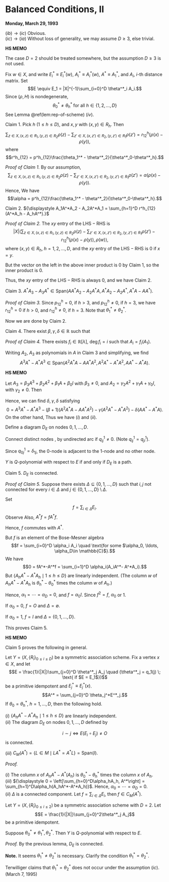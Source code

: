 # Balanced Conditions, II {#lec25}
**Monday, March 29, 1993**

:::{.proof name="Proof of Theorem \@ref(thm:balanced) continued"}
| $(ib)\to(ic)$ Obvious.

| $(ic)\to(ia)$ Without loss of generality, we may assume $D\geq 3$, else trivial.

:::{.hs}
**HS MEMO**

The case $D = 2$ should be treated somewhere, but the assumption $D\geq 3$ is not used.
:::

Fix $w\in X$, and write $E^*_i \equiv E^*_i(w)$, $A^*_i\equiv A^*_i(w)$, $A^*\equiv A^*_1$, and $A_i$, $i$-th distance matrix. Set
$$E \equiv E_1 = |X|^{-1}\sum_{i=0}^D \theta^*_i A_i.$$
Since $(\rho, H)$ is nondegenerate,
$$\theta^*_0 \neq \theta^*_h \; \text{for all }h\in \{1,2,\ldots, D\}$$
See Lemma \@ref(lem:rep-of-scheme) $(iv)$.

Claim 1. Pick $h$ $(1\leq h\leq D)$, and $x,y$ with $(x,y)\in R_h$. Then
$$\sum_{z\in X, (x,z)\in R_1, (y,z)\in R_2}\rho(z) - \sum_{z'\in X, (x,z')\in R_2, (y,z')\in R_1}\rho(z') = r^h_{12}(\rho(x)-\rho(y)),$$
where
$$r^h_{12} = p^h_{12}\frac{\theta_1^* - \theta^*_2}{\theta^*_0-\theta^*_h}.$$

_Proof of Claim 1._
By our assumption,
$$\sum_{z\in X, (x,z)\in R_1, (y,z)\in R_2}\rho(z) - \sum_{z'\in X, (x,z')\in R_2, (y,z')\in R_1}\rho(z') = \alpha(\rho(x)-\rho(y)).$$
Hence,
\begin{align}
|X|^{-1}p^h_{12}(\theta^*_1-\theta^*_2) & = \left\langle \sum_{z\in X, (x,z)\in R_1, (y,z)\in R_2}\rho(z) - \sum_{z'\in X, (x,z')\in R_2, (y,z')\in R_1}\rho(z'), \rho(x)\right\rangle \\
& = \alpha\langle \rho(x)-\rho(y), \rho(x)\rangle\\
& = \alpha |X|^{-1}(\theta_0^*-\theta^*_h).
\end{align}
We have
$$\alpha = p^h_{12}\frac{\theta_1^* - \theta^*_2}{\theta^*_0-\theta^*_h}.$$

Claim 2. 
${\displaystyle A_1A^*A_2 - A_2A^*A_1 = \sum_{h=1}^D r^h_{12}(A^*A_h - A_hA^*).}$

_Proof of Claim 2._
The $xy$ entry of the $\mathrm{LHS} - \mathrm{RHS}$ is
$$|X|\left\langle \sum_{z\in X, (x,z)\in R_1, (y,z)\in R_2}\rho(z) - \sum_{z'\in X, (x,z')\in R_2, (y,z')\in R_1}\rho(z') - r^h_{12}(\rho(x)-\rho(y)),\rho(w)\right\rangle,$$
where $(x,y)\in R_h$, $h = 1, 2, \ldots, D$, and the $xy$ entry of the $\mathrm{LHS} - \mathrm{RHS}$ is $0$ if $x = y$.

But the vector on the left in the above inner product is $0$ by Claim 1, so the inner product is $0$.

Thus, the $xy$ entry of the $\mathrm{LHS} - \mathrm{RHS}$ is always $0$, and we have Claim 2.

Claim 3. $A^*A_3 - A_3A^* \in \mathrm{Span}(AA^*A_2 - A_2A^*A, A^*A_2 - A_2A^*, A^*A-AA^*).$

_Proof of Claim 3._
Since $p^h_{12} = 0$, if $h>3$, and $p^h_{12} \neq 0$, if $h=3$, we have $r^h_{12} = 0$ if $h > 0$, and $r^h_{12} \neq 0$, if $h = 3$. Note that $\theta^*_1\neq \theta^*_2$.

Now we are done by Claim 2.

Claim 4. There exist $\beta, \gamma, \delta\in \mathbb{R}$ such that
\begin{align}
0 & = [A, A^2A^*-\beta AA^*A + A^*A^2 - \gamma(AA^*+A^*A) - \delta A^*]\\
& = A^3A^* - A^*A^3 - (\beta+1)(A^2A^*A-AA^*A^2)-\gamma(A^2A^*-A^*A^2)-\delta(AA^*-A^*A).
\end{align}

_Proof of Claim 4._
There exists $f_i\in \mathbb{R}[\lambda]$, $\deg f_i = i$ such that $A_i = f_i(A_1)$.

Writing $A_2$, $A_3$ as polynomials in $A$ in Claim 3 and simplifying, we find
$$A^3A^*-A^*A^3 \in \mathrm{Span}(A^2A^*A-AA^*A^2, A^2A^*-A^*A^2, AA^*-A^*A).$$

:::{.hs}
**HS MEMO**

Let $A_3 = \beta_3A^3 + \beta_2 A^2 + \beta_1 A + \beta_0 I$ with $\beta_3\neq 0$, and $A_2 = \gamma_2 A^2 + \gamma_1 A + \gamma_0 I$, with $\gamma_2\neq 0$. Then
\begin{align}
A^*A_3-A_3A^* & = A^*(\beta_3 A^3 + \beta_2 A^2 + \beta_1 A + \beta_0 I) - (\beta_3 A^3 + \beta_2 A^2 + \beta_1 A + \beta_0 I)A^*.\\
A^3A^*-A^*A^3 & \in \mathrm{Span}(A^*A_3 - A_3A^*, A^2A^* - A^*A^2, AA^*-A^*A)\\
& \subseteq \mathrm{Span}(AA^*A_2 - A_2A^*A, A^*A_2-A_2A^*, A^2A^*-A^*A^2, AA^*-A^*A)\\
A^*A_2 - A_2A^* & = A^*(\gamma_2 A^2 + \gamma_1 A + \gamma_0 I) - (\gamma_2 A^2 + \gamma_1 A + \gamma_0 I)A^*\\
AA^*A_2 - A_2A^*A & = AA^*(\gamma_2 A^2 + \gamma_1 A + \gamma_0 I) - (\gamma_2 A^2 + \gamma_1 A + \gamma_0 I)A^*A\\
A^*A_2 - A_2A^* & \in \mathrm{Span}(A^2A^*-A^*A^2, AA^*-AA^*)\\
AA^*A_2 - A_2A^*A & \in \mathrm{Span}(A^2A^*A-AA^*A^2, AA^*-AA^*)\\
A^3A^*-A^*A^3 & \in \mathrm{Span}(A^2A^*A-AA^*A^2, A^2A^*-A^*A^2, AA^*-A^*A).
\end{align}
:::

Hence, we can find $\delta, \gamma, \delta$ satisfying
$$0 = A^3A^*-A^*A^3 - (\beta+1)(A^2A^*A-AA^*A^2)-\gamma(A^2A^*-A^*A^2)-\delta(AA^*-A^*A).$$
On the other hand,
\begin{align}
& [A, A^2A^*-\beta AA^*A+A^*A^2-\gamma(AA^*+A^*A)-\delta A^*]\\
& \quad = A^3A^*-A^2A^*A-\beta A^2A^*A + \beta AA^*A^2 + AA^*A^2 - A^*A^3 \\
& \qquad\quad - \gamma A^2A^* - \gamma AA^*A + \gamma AA^*A + \gamma A^*A^2 - \delta AA^* + \delta A^*A\\
& \quad = A^3A^* - A^*A^3 - (\beta+1)(A^2A^*A-AA^*A^2)-\gamma(A^2A^*-A^*A^2)-\delta (AA^*-A^*A).
\end{align}
Thus we have $(i)$ and $(ii)$.

Define a diagram $D_E$ on nodes $0, 1, \ldots, D$.

Connect distinct nodes $,$ by undirected arc if $q^1_{ij}\neq 0$. (Note $q^1_{ij} = q^1_{ji}$).

Since $q^1_{0j} = \delta_{1j}$, the $0$-node is adjacent to the $1$-node and no other node.

$Y$ is $Q$-polynomial with respect to $E$ if and only if $D_E$ is a path.

Claim 5.  $D_E$ is connected.

_Proof of Claim 5._
Suppose there exists $\Delta \subseteq \{0,1,\ldots, D\}$ such that $i,j$ not connected for every $i\in \Delta$ and $j\in \{0,1,\ldots, D\}\setminus \Delta$.

Set 
$$f = \sum_{i\in \Delta}E_i.$$
Observe
\begin{align}
fA^* & = \sum_{i\in \Delta} E_i A^* \left(\sum_{j=0}^D E_j\right)\\
& = \sum_{i\in \Delta, j\in \Delta}E_iA^*E_j \quad \text{(since $E_iA^*E_j=O$ if $q^1_{ij}=0$)}\\
& = fA^*f.
\end{align}
Also, $A^*f = fA^*f$.

Hence, $f$ commutes with $A^*$.

But $f$ is an element of the Bose-Mesner algebra
$$f = \sum_{i=0}^D \alpha_i A_i \quad \text{for some $\alpha_0, \ldots, \alpha_D\in \mathbb{C}$}.$$
We have
$$0 = fA^*-A^*f = \sum_{i=1}^D \alpha_i(A_iA^*- A^*A_i).$$
But $\{A_hA^* - A^*A_h \mid 1\leq h\leq D\}$ are linearly independent.
(The column $w$ of $A_hA^*-A^*A_h$ is $\theta^*_h - \theta^*_0$ times the column $w$ of $A_h$.)

Hence, $\alpha_1 = \cdots = \alpha_D = 0$, and $f = \alpha_0 I$. Since $f^2 = f$, $\alpha_0$ or $1$.

If $\alpha_0 = 0$, $f=O$ and $\Delta = \emptyset$.

If $\alpha_0 = 1$, $f=I$ and $\Delta = \{0, 1, \ldots, D\}$.

This proves Claim 5.
:::

:::{.hs}
**HS MEMO**

Claim 5 proves the following in general.

Let $Y = (X, \{R_i\}_{0\leq i\leq D})$ be a symmetric association scheme. Fix a vertex $x\in X$, and let
$$E = \frac{1}{|X|}\sum_{j=0}^D \theta^*_j A_j \quad (\theta^*_j = q_1(j) \; \text{ if $E = E_1$})$$
be a primitive idempotent and $E^*_j\equiv E^*_j(x)$.
$$A^* = \sum_{j=0}^D \theta_j^*E^*_j.$$
If $\theta_0 = \theta^*_h$, $h=1, \ldots, D$, then the following hold.

| $(i)$ $\{A_hA^* - A^*A_h \mid 1\leq h\leq D\}$ are linearly independent.

| $(ii)$ The diagram $D_E$ on nodes $0, 1, \ldots, D$ defined by 
$$i\sim j \Leftrightarrow E(E_i\circ E_j)\neq O$$
is connected.

| $(iii)$ $C_M(A^*) = \{L\in M\mid LA^* = A^*L\} = \mathrm{Span}(I).$

_Proof._ 
  
| $(i)$ The column $x$ of $A_hA^* - A^*(A_h)$ is $\theta^*_0-\theta^*_h$ times the column $x$ of $A_h$.

| $(iii)$ ${\displaystyle 0 = \left[\sum_{h=0}^D\alpha_hA_h, A^*\right] = \sum_{h=1}^D\alpha_h(A_hA^*-A^*A_h)}$. Hence, $\alpha_0 = \cdots =\alpha_D = 0$.

| $(ii)$ $\Delta$ is a connected component. Let $f = \sum_{i\in \Delta}E_i$, then $f\in C_M(A^*)$.

Let $Y = (X, \{R_i\}_{0\leq i\leq 2})$ be a symmetric association scheme with $D = 2$. Let
$$E = \frac{1}{|X|}\sum_{j=0}^2\theta^*_j A_j$$
be a primitive idempotent. 

Suppose $\theta^*_0\neq \theta_1^*, \theta^*_2$. Then $Y$ is $Q$-polynomial with respect to $E$.

_Proof._
By the previous lemma, $D_E$ is connected.

**Note.** 
It seems $\theta^*_1 \neq \theta^*_2$ is necessary. Clarify the condition $\theta^*_1 = \theta^*_2$.

Terwilliger claims that $\theta^*_1 = \theta^*_2$ does not occur under the assumption $(ic)$. (March 7, 1995)


:::

